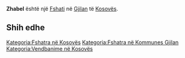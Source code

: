 {{Fshat në 
 | Emri                = Zhabel
 | Emri (Rasa dhanore) = 
 | Figura              = 
 | Shteti              = Kosovës
 | Komuna              = Gjilan
 | Kodi postar         = 
 | Sipërfaqja          = 
 | Popullsia           = 0
 | Regj. i popullsisë  = 
 | Dend. e popullsisë  = 
 | Faqja zyrtare       = 
 <!--- Koordinatat ----> 
 | Gjerësia            = 42.53167
 | Gjatësia            = 20.46083
 | Lartësia            = 
}}
'''Zhabel''' është një [[Fshati]] në [[ Gjilan ]] të [[ Kosovës ]].

<!-- == Gjeografia == -->
<!-- == Historia == -->
<!-- == Demografia == -->
== Shih edhe ==
{{Komuna Gjilan}}
{{Kosovo-Administrata-Cung}}

[[Kategoria:Fshatra në Kosovës]]
[[Kategoria:Fshatra në Kommunes Gjilan]]
[[Kategoria:Vendbanime në Kosovës]]